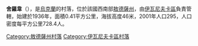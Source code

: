 {{coord|47|0|44|N|30|29|6|E|scale:30000|display=title}}

'''舍羅韋'''（{{lang-uk|Шерове}}），是[[烏克蘭|烏克蘭]]的村落，位於該國西南部[[敖德薩州|敖德薩州]]，由[[伊瓦尼夫卡區|伊瓦尼夫卡區]]負責管轄，始建於1936年，面積0.41平方公里，海拔高度46米，2001年人口295，人口密度每平方公里728.4人。

{{DEFAULTSORT:Шерове}}
[[Category:敖德薩州村落|Category:敖德薩州村落]]
[[Category:伊瓦尼夫卡區村落|Category:伊瓦尼夫卡區村落]]


{{Odessa-geo-stub}}